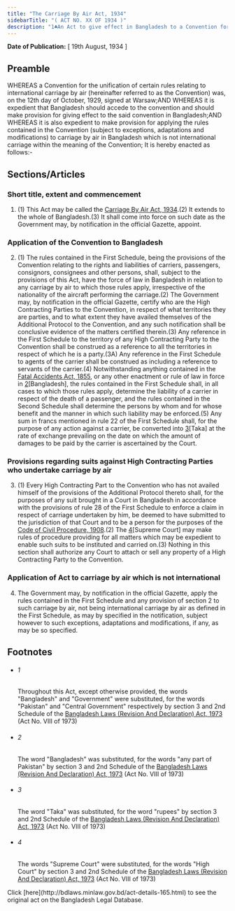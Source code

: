 ```yaml
---
title: "The Carriage By Air Act, 1934"
sidebarTitle: "( ACT NO. XX OF 1934 )"
description: "1♣An Act to give effect in Bangladesh to a Convention for the unification of certain rules relating to international carriage by air."
---
```


**Date of Publication:** [ 19th August, 1934 ]

## Preamble

WHEREAS a Convention for the unification of certain rules relating to international carriage by air (hereinafter referred to as the Convention) was, on the 12th day of October, 1929, signed at Warsaw;AND WHEREAS it is expedient that Bangladesh should accede to the convention and should make provision for giving effect to the said convention in Bangladesh;AND WHEREAS it is also expedient to make provision for applying the rules contained in the Convention (subject to exceptions, adaptations and modifications) to carriage by air in Bangladesh which is not international carriage within the meaning of the Convention; It is hereby enacted as follows:-

## Sections/Articles

### Short title, extent and commencement

1. (1) This Act may be called the [Carriage By Air Act, 1934](/laws/volume-8/act-165 "Carriage By Air Act, 1934").(2) It extends to the whole of Bangladesh.(3) It shall come into force on such date as the Government may, by notification in the official Gazette, appoint.

### Application of the Convention to Bangladesh

2. (1) The rules contained in the First Schedule, being the provisions of the Convention relating to the rights and liabilities of carriers, passengers, consignors, consignees and other persons, shall, subject to the provisions of this Act, have the force of law in Bangladesh in relation to any carriage by air to which those rules apply, irrespective of the nationality of the aircraft performing the carriage.(2) The Government may, by notification in the official Gazette, certify who are the High Contracting Parties to the Convention, in respect of what territories they are parties, and to what extent they have availed themselves of the Additional Protocol to the Convention, and any such notification shall be conclusive evidence of the matters certified therein.(3) Any reference in the First Schedule to the territory of any High Contracting Party to the Convention shall be construed as a reference to all the territories in respect of which he is a party.(3A) Any reference in the First Schedule to agents of the carrier shall be construed as including a reference to servants of the carrier.(4) Notwithstanding anything contained in the [Fatal Accidents Act, 1855](/laws/volume-1/act-7 "Fatal Accidents Act, 1855"), or any other enactment or rule of law in force in [2](1)[Bangladesh], the rules contained in the First Schedule shall, in all cases to which those rules apply, determine the liability of a carrier in respect of the death of a passenger, and the rules contained in the Second Schedule shall determine the persons by whom and for whose benefit and the manner in which such liability may be enforced.(5) Any sum in francs mentioned in rule 22 of the First Schedule shall, for the purpose of any action against a carrier, be converted into [3](2)[Taka] at the rate of exchange prevailing on the date on which the amount of damages to be paid by the carrier is ascertained by the Court.

### Provisions regarding suits against High Contracting Parties who undertake carriage by air

3. (1) Every High Contracting Part to the Convention who has not availed himself of the provisions of the Additional Protocol thereto shall, for the purposes of any suit brought in a Court in Bangladesh in accordance with the provisions of rule 28 of the First Schedule to enforce a claim in respect of carriage undertaken by him, be deemed to have submitted to the jurisdiction of that Court and to be a person for the purposes of the [Code of Civil Procedure, 1908](/laws/volume-5/act-86 "Code of Civil Procedure, 1908").(2) The [4](1)[Supreme Court] may make rules of procedure providing for all matters which may be expedient to enable such suits to be instituted and carried on.(3) Nothing in this section shall authorize any Court to attach or sell any property of a High Contracting Party to the Convention.

### Application of Act to carriage by air which is not international

4. The Government may, by notification in the official Gazette, apply the rules contained in the First Schedule and any provision of section 2 to such carriage by air, not being international carriage by air as defined in the First Schedule, as may by specified in the notification, subject however to such exceptions, adaptations and modifications, if any, as may be so specified.

## Footnotes

- ###### 1

  Throughout this Act, except otherwise provided, the words "Bangladesh" and "Government" were substituted, for the words "Pakistan" and "Central Government" respectively by section 3 and 2nd Schedule of the [Bangladesh Laws (Revision And Declaration) Act, 1973](/laws/volume-17/act-430 "Bangladesh Laws (Revision And Declaration) Act, 1973") (Act No. VIII of 1973)

- ###### 2

  The word "Bangladesh" was substituted, for the words "any part of Pakistan" by section 3 and 2nd Schedule of the [Bangladesh Laws (Revision And Declaration) Act, 1973](/laws/volume-17/act-430 "Bangladesh Laws (Revision And Declaration) Act, 1973") (Act No. VIII of 1973)

- ###### 3

  The word "Taka" was substituted, for the word "rupees" by section 3 and 2nd Schedule of the [Bangladesh Laws (Revision And Declaration) Act, 1973](/laws/volume-17/act-430 "Bangladesh Laws (Revision And Declaration) Act, 1973") (Act No. VIII of 1973)

- ###### 4

  The words "Supreme Court" were substituted, for the words "High Court" by section 3 and 2nd Schedule of the [Bangladesh Laws (Revision And Declaration) Act, 1973](/laws/volume-17/act-430 "Bangladesh Laws (Revision And Declaration) Act, 1973") (Act No. VIII of 1973)

<Note>
  Click [here](http://bdlaws.minlaw.gov.bd/act-details-165.html) to see the original act on the Bangladesh Legal Database.
</Note>
